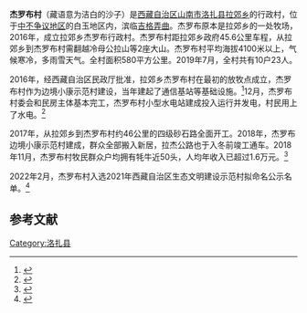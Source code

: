 {{OSM Location map|caption=<center>杰罗布村</center>|coord={{coord|27.9808|90.898}}   <!-- Map center -->|float=right|height=200|zoom=10|width=400|label-color1=hard red|label-pos1=right|label-size1=15|label1=Jieluobu 杰罗布村|mark-coord1={{coord|27.9808|90.898}}|mark-description1=Chinese-administered village 中国行政村
<!-- Jieluobu 杰罗布 -->|mark-size1=8|mark-title1=Jieluobu 杰罗布|mark1=Red pog.svg}}

'''杰罗布村'''（藏语意为洁白的沙子）是[[西藏自治区|西藏自治区]][[山南市|山南市]][[洛扎县|洛扎县]][[拉郊乡|拉郊乡]]的行政村，位于[[中不边界争议|中不争议地区]]的白玉地区内，滨临[[吉格弄曲|吉格弄曲]]。杰罗布原本是拉郊乡的一处牧场，2016年，成立拉郊乡杰罗布行政村。杰罗布村距拉郊乡政府45.6公里车程，从拉郊乡到杰罗布村需翻越冷母公拉山等2座大山。杰罗布村平均海拔4100米以上，气候寒冷，多雨雪天气。全村面积580平方公里。2019年7月，全村共有10户23人。

2016年，经西藏自治区民政厅批准，拉郊乡杰罗布村在最初的放牧点成立，杰罗布村作为边境小康示范村建设，当年建起了通信基站等基础设施。<ref>{{Cite web|title=【边疆党旗红】 守边不忘富民 中不边境线上的忠诚卫士|url=http://news.eastday.com/c/20190827/u1a15078697.html|accessdate=2020-10-06|author=|date=|format=|work=news.eastday.com|publisher=|language=}}</ref>12月，杰罗布村委会和民房主体基本完工，杰罗布村小型水电站建成投入运行并发电，村民用上了水电。<ref>{{Cite web|title=洛扎县2017年抵边村水电站建设项目圆满完成|url=http://www.xzluoz.gov.cn/cgyw_2604/201712/t20171220_2068886.html|accessdate=2020-10-16|author=洛扎县委宣传部|date=2017-12-20|format=|work=www.xzluoz.gov.cn|publisher=|language=}}</ref>

2017年，从拉郊乡到杰罗布村约46公里的四级砂石路全面开工。2018年，杰罗布边境小康示范村建成，群众全部搬入新居，拉杰公路也于入冬前竣工通车。2018年11月，杰罗布村牧民群众户均拥有牦牛近50头，人均年收入已超过1.6万元。<ref>{{Cite web|title=洛扎：固边富民远在喜马拉雅-新华网|url=http://m.xinhuanet.com/xz/2018-11/01/c_137573889.htm|accessdate=2020-10-16|work=m.xinhuanet.com}}</ref>

2022年2月，杰罗布村入选2021年西藏自治区生态文明建设示范村拟命名公示名单。<ref>{{Cite web|title=关于拟命名2021年西藏自治区生态文明 建设示范区名单的公示_西藏自治区人民政府|url=http://www.xizang.gov.cn/zwgk/xxfb/gsgg_428/202202/t20220218_285069.html|access-date=2022-04-27|work=www.xizang.gov.cn}}</ref>

==参考文献==
{{reflist}}
{{行政区划小作品}}

[[Category:洛扎县|Category:洛扎县]]
